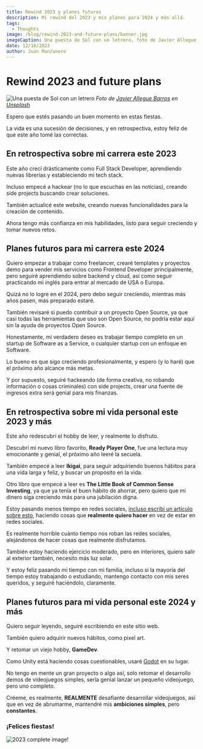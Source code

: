```yaml
---
title: Rewind 2023 y planes futuros
description: Mi rewind del 2023 y mis planes para 2024 y más allá.
tags:
  - Thoughts
image: /blog/rewind-2023-and-future-plans/banner.jpg
imageCaption: Una puesta de Sol con un letrero, foto de Javier Allegue Barros en Unsplash
date: 12/16/2023
author: Juan Manzanero
---
```


# Rewind 2023 and future plans

![Una puesta de Sol con un letrero](/blog/rewind-2023-and-future-plans/banner.jpg)
_Foto de [Javier Allegue Barros](https://unsplash.com/@soymeraki?utm_content=creditCopyText&utm_medium=referral&utm_source=unsplash) en [Unsplash](https://unsplash.com/photos/silhouette-of-road-signage-during-golden-hour-C7B-ExXpOIE?utm_content=creditCopyText&utm_medium=referral&utm_source=unsplash)_

<PostData date='16 de Diciembre del 2023' author='Juan Manzanero' />

Espero que estés pasando un buen momento en estas fiestas.

La vida es una sucesión de decisiones, y en retrospectiva, estoy feliz de que este año tomé las correctas.

## En retrospectiva sobre mi carrera este 2023

Este año crecí drásticamente como Full Stack Developer, aprendiendo nuevas librerías y estableciendo mi tech stack.

Incluso empecé a hackear (no lo que escuchas en las noticias), creando side projects buscando crear soluciones.

También actualicé este website, creando nuevas funcionalidades para la creación de contenido.

Ahora tengo más confianza en mis habilidades, listo para seguir creciendo y tomar nuevos retos.

## Planes futuros para mi carrera este 2024

Quiero empezar a trabajar como freelancer, crearé templates y proyectos demo para vender mis servicios como Frontend Developer principalmente, pero seguiré aprendiendo sobre backend y cloud, así como seguir practicando mi inglés para entrar al mercado de USA o Europa.

Quizá no lo logre en el 2024, pero debo seguir creciendo, mientras más años pasen, más preparado estaré.

También revisaré si puedo contribuir a un proyecto Open Source, ya que casi todas las herramientas que uso son Open Source, no podría estar aquí sin la ayuda de proyectos Open Source.

Honestamente, mi verdadero deseo es trabajar tiempo completo en un startup de Software as a Service, o cualquier startup con un enfoque en Software.

Lo bueno es que sigo creciendo profesionalmente, y espero (y lo haré) que el próximo año alcance más metas.

Y por supuesto, seguiré hackeando (de forma creativa, no robando información o cosas criminales) con side projects, crear una fuente de ingresos extra será genial para mis finanzas.

## En retrospectiva sobre mi vida personal este 2023 y más

Este año redescubrí el hobby de leer, y realmente lo disfruto.

Descubrí mi nuevo libro favorito, **Ready Player One**, fue una lectura muy emocionante y genial, el próximo año leeré la secuela.

También empecé a leer **Ikigai**, para seguir adquiriendo buenos hábitos para una vida larga y feliz, y buscar un propósito en la vida.

Otro libro que empecé a leer es **The Little Book of Common Sense Investing**, ya que ya tenía el buen hábito de ahorrar, pero quiero que mi dinero siga creciendo más para una jubilación digna.

Estoy pasando menos tiempo en redes sociales, [incluso escribí un artículo sobre esto](https://www.juancman.dev/es/blog/la-monotonia-de-las-redes-sociales), haciendo cosas que **realmente quiero hacer** en vez de estar en redes sociales.

Es realmente horrible cuánto tiempo nos roban las redes sociales, alejándonos de hacer cosas que realmente disfrutamos.

También estoy haciendo ejercicio moderado, pero en interiores, quiero salir al exterior también, necesito más luz solar.

Y estoy feliz pasando mi tiempo con mi familia, incluso si la mayoría del tiempo estoy trabajando o estudiando, mantengo contacto con mis seres queridos, y seguiré haciéndolo, claramente.

## Planes futuros para mi vida personal este 2024 y más

Quiero seguir leyendo, seguiré escribiendo en este sitio web.

También quiero adquirir nuevos hábitos, como pixel art.

Y retomar un viejo hobby, **GameDev**.

Como Unity está haciendo cosas cuestionables, usaré [Godot](https://godotengine.org/) en su lugar.

No tengo en mente un gran proyecto o algo así, solo retomar el desarrollo demos de videojuegos simples, sería genial lanzar un pequeño videojuego, pero uno completo.

Créeme, es realmente, **REALMENTE** desafiante desarrollar videojuegos, así que en vez de abrumarme, mantendré mis **ambiciones simples**, pero **constantes**.

### ¡Felices fiestas!

![2023 complete image!](/blog/rewind-2023-and-future-plans/2023-complete!.png)
